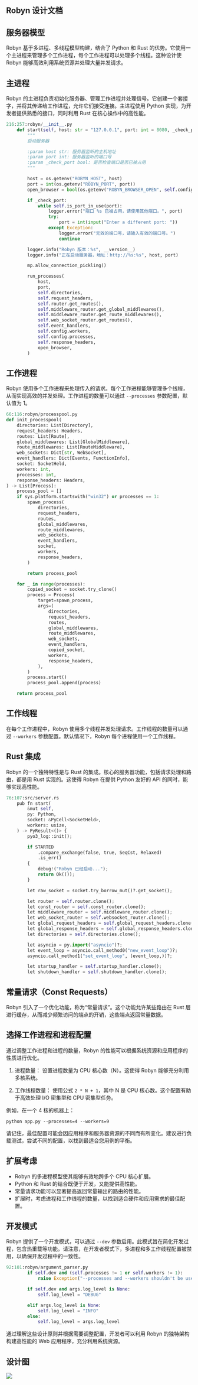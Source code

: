 

## Robyn 设计文档

## 服务器模型

Robyn 基于多进程、多线程模型构建，结合了 Python 和 Rust 的优势。它使用一个主进程来管理多个工作进程，每个工作进程可以处理多个线程。这种设计使 Robyn 能够高效利用系统资源并处理大量并发请求。

## 主进程

Robyn 的主进程负责初始化服务器、管理工作进程并处理信号。它创建一个套接字，并将其传递给工作进程，允许它们接受连接。主进程使用 Python 实现，为开发者提供熟悉的接口，同时利用 Rust 在核心操作中的高性能。


```python
216:257:robyn/__init__.py
    def start(self, host: str = "127.0.0.1", port: int = 8080, _check_port: bool = True):
        """
        启动服务器

        :param host str: 服务器监听的主机地址
        :param port int: 服务器监听的端口号
        :param _check_port bool: 是否检查端口是否已被占用
        """

        host = os.getenv("ROBYN_HOST", host)
        port = int(os.getenv("ROBYN_PORT", port))
        open_browser = bool(os.getenv("ROBYN_BROWSER_OPEN", self.config.open_browser))

        if _check_port:
            while self.is_port_in_use(port):
                logger.error("端口 %s 已被占用，请使用其他端口。", port)
                try:
                    port = int(input("Enter a different port: "))
                except Exception:
                    logger.error("无效的端口号，请输入有效的端口号。")
                    continue

        logger.info("Robyn 版本：%s", __version__)
        logger.info("正在启动服务器，地址：http://%s:%s", host, port)

        mp.allow_connection_pickling()

        run_processes(
            host,
            port,
            self.directories,
            self.request_headers,
            self.router.get_routes(),
            self.middleware_router.get_global_middlewares(),
            self.middleware_router.get_route_middlewares(),
            self.web_socket_router.get_routes(),
            self.event_handlers,
            self.config.workers,
            self.config.processes,
            self.response_headers,
            open_browser,
        )
```


## 工作进程

Robyn 使用多个工作进程来处理传入的请求。每个工作进程能够管理多个线程，从而实现高效的并发处理。工作进程的数量可以通过 `--processes` 参数配置，默认值为 1。


```python
66:116:robyn/processpool.py
def init_processpool(
    directories: List[Directory],
    request_headers: Headers,
    routes: List[Route],
    global_middlewares: List[GlobalMiddleware],
    route_middlewares: List[RouteMiddleware],
    web_sockets: Dict[str, WebSocket],
    event_handlers: Dict[Events, FunctionInfo],
    socket: SocketHeld,
    workers: int,
    processes: int,
    response_headers: Headers,
) -> List[Process]:
    process_pool = []
    if sys.platform.startswith("win32") or processes == 1:
        spawn_process(
            directories,
            request_headers,
            routes,
            global_middlewares,
            route_middlewares,
            web_sockets,
            event_handlers,
            socket,
            workers,
            response_headers,
        )

        return process_pool

    for _ in range(processes):
        copied_socket = socket.try_clone()
        process = Process(
            target=spawn_process,
            args=(
                directories,
                request_headers,
                routes,
                global_middlewares,
                route_middlewares,
                web_sockets,
                event_handlers,
                copied_socket,
                workers,
                response_headers,
            ),
        )
        process.start()
        process_pool.append(process)

    return process_pool
```


## 工作线程

在每个工作进程中，Robyn 使用多个线程并发处理请求。工作线程的数量可以通过 `--workers` 参数配置。默认情况下，Robyn 每个进程使用一个工作线程。

## Rust 集成

Robyn 的一个独特特性是与 Rust 的集成。核心的服务器功能，包括请求处理和路由，都是用 Rust 实现的。这使得 Robyn 在提供 Python 友好的 API 的同时，能够实现高性能。


```python
76:107:src/server.rs
    pub fn start(
        &mut self,
        py: Python,
        socket: &PyCell<SocketHeld>,
        workers: usize,
    ) -> PyResult<()> {
        pyo3_log::init();

        if STARTED
            .compare_exchange(false, true, SeqCst, Relaxed)
            .is_err()
        {
            debug!("Robyn 已经启动...");
            return Ok(());
        }

        let raw_socket = socket.try_borrow_mut()?.get_socket();

        let router = self.router.clone();
        let const_router = self.const_router.clone();
        let middleware_router = self.middleware_router.clone();
        let web_socket_router = self.websocket_router.clone();
        let global_request_headers = self.global_request_headers.clone();
        let global_response_headers = self.global_response_headers.clone();
        let directories = self.directories.clone();

        let asyncio = py.import("asyncio")?;
        let event_loop = asyncio.call_method0("new_event_loop")?;
        asyncio.call_method1("set_event_loop", (event_loop,))?;

        let startup_handler = self.startup_handler.clone();
        let shutdown_handler = self.shutdown_handler.clone();
```


## 常量请求（Const Requests）

Robyn 引入了一个优化功能，称为“常量请求”。这个功能允许某些路由在 Rust 层进行缓存，从而减少频繁访问的端点的开销，这些端点返回常量数据。

## 选择工作进程和进程配置

通过调整工作进程和进程的数量，Robyn 的性能可以根据系统资源和应用程序的性质进行优化。

1. 进程数量：
   设置进程数量为 CPU 核心数（N）。这使得 Robyn 能够充分利用多核系统。

2. 工作线程数量： 
   使用公式 `2 * N + 1`，其中 N 是 CPU 核心数。这个配置有助于高效处理 I/O 密集型和 CPU 密集型任务。

例如，在一个 4 核的机器上：
```
python app.py --processes=4 --workers=9
```

请记住，最佳配置可能会因应用程序和服务器资源的不同而有所变化。建议进行负载测试，尝试不同的配置，以找到最适合您用例的平衡。

## 扩展考虑

- Robyn 的多进程模型使其能够有效地跨多个 CPU 核心扩展。
- Python 和 Rust 的结合既便于开发，又能提供高性能。
- 常量请求功能可以显著提高返回常量输出的路由的性能。
- 扩展时，考虑进程和工作线程的数量，以找到适合硬件和应用需求的最佳配置。

## 开发模式

Robyn 提供了一个开发模式，可以通过 `--dev` 参数启用。此模式旨在简化开发过程，包含热重载等功能。请注意，在开发者模式下，多进程和多工作线程配置被禁用，以确保开发过程中的一致性。


```python
92:101:robyn/argument_parser.py
        if self.dev and (self.processes != 1 or self.workers != 1):
            raise Exception("--processes and --workers shouldn't be used with --dev")

        if self.dev and args.log_level is None:
            self.log_level = "DEBUG"

        elif args.log_level is None:
            self.log_level = "INFO"
        else:
            self.log_level = args.log_level
```


通过理解这些设计原则并根据需要调整配置，开发者可以利用 Robyn 的独特架构构建高性能的 Web 应用程序，充分利用系统资源。


## 设计图

<img src="https://robyn.tech/architecture/architecture.png" />

